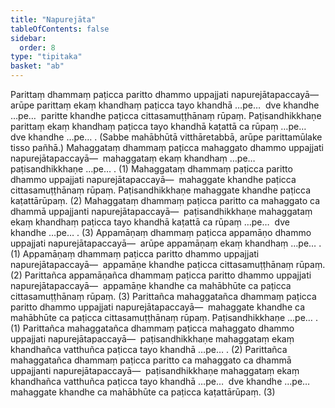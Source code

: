 ```yaml
---
title: "Napurejāta"
tableOfContents: false
sidebar:
  order: 8
type: "tipitaka"
basket: "ab"
---
```



<DynamicBreadcrumb />

<Division number="16">

<Paragraph number="1913">
Parittaṃ dhammaṃ paṭicca paritto dhammo uppajjati napurejātapaccayā—  arūpe parittaṃ ekaṃ khandhaṃ paṭicca tayo khandhā …pe…  dve khandhe …pe…  paritte khandhe paṭicca cittasamuṭṭhānaṃ rūpaṃ. Paṭisandhikkhaṇe parittaṃ ekaṃ khandhaṃ paṭicca tayo khandhā kaṭattā ca rūpaṃ …pe…  dve khandhe …pe… . (Sabbe mahābhūtā vitthāretabbā, arūpe parittamūlake tisso pañhā.)
</Paragraph>

<Paragraph number="1914">
Mahaggataṃ dhammaṃ paṭicca mahaggato dhammo uppajjati napurejātapaccayā—  mahaggataṃ ekaṃ khandhaṃ …pe…  paṭisandhikkhaṇe …pe… . (1)
</Paragraph>

<Paragraph number="1915">
Mahaggataṃ dhammaṃ paṭicca paritto dhammo uppajjati napurejātapaccayā—  mahaggate khandhe paṭicca cittasamuṭṭhānaṃ rūpaṃ. Paṭisandhikkhaṇe mahaggate khandhe paṭicca kaṭattārūpaṃ. (2)
</Paragraph>

<Paragraph number="1916">
Mahaggataṃ dhammaṃ paṭicca paritto ca mahaggato ca dhammā uppajjanti napurejātapaccayā—  paṭisandhikkhaṇe mahaggataṃ ekaṃ khandhaṃ paṭicca tayo khandhā kaṭattā ca rūpaṃ …pe…  dve khandhe …pe… . (3)
</Paragraph>

</Division>
<Division number="17">

<Paragraph number="1917">
Appamāṇaṃ dhammaṃ paṭicca appamāṇo dhammo uppajjati napurejātapaccayā—  arūpe appamāṇaṃ ekaṃ khandhaṃ …pe… . (1)
</Paragraph>

<Paragraph number="1918">
Appamāṇaṃ dhammaṃ paṭicca paritto dhammo uppajjati napurejātapaccayā—  appamāṇe khandhe paṭicca cittasamuṭṭhānaṃ rūpaṃ. (2)
</Paragraph>

<Paragraph number="1919">
Parittañca appamāṇañca dhammaṃ paṭicca paritto dhammo uppajjati napurejātapaccayā—  appamāṇe khandhe ca mahābhūte ca paṭicca cittasamuṭṭhānaṃ rūpaṃ. (3)
</Paragraph>

<Paragraph number="1920">
Parittañca mahaggatañca dhammaṃ paṭicca paritto dhammo uppajjati napurejātapaccayā—  mahaggate khandhe ca mahābhūte ca paṭicca cittasamuṭṭhānaṃ rūpaṃ. Paṭisandhikkhaṇe …pe… . (1)
</Paragraph>

<Paragraph number="1921">
Parittañca mahaggatañca dhammaṃ paṭicca mahaggato dhammo uppajjati napurejātapaccayā—  paṭisandhikkhaṇe mahaggataṃ ekaṃ khandhañca vatthuñca paṭicca tayo khandhā …pe… . (2)
</Paragraph>

<Paragraph number="1922">
Parittañca mahaggatañca dhammaṃ paṭicca paritto ca mahaggato ca dhammā uppajjanti napurejātapaccayā—  paṭisandhikkhaṇe mahaggataṃ ekaṃ khandhañca vatthuñca paṭicca tayo khandhā …pe…  dve khandhe …pe…  mahaggate khandhe ca mahābhūte ca paṭicca kaṭattārūpaṃ. (3)
</Paragraph>
</Division>